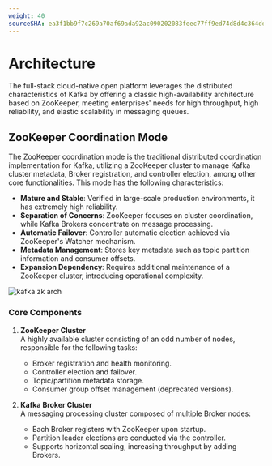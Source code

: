 ```yaml
---
weight: 40
sourceSHA: ea3f1bb9f7c269a70af69ada92ac090202083feec77ff9ed74d8d4c364dd5f76
---
```


# Architecture

The full-stack cloud-native open platform leverages the distributed characteristics of Kafka by offering a classic high-availability architecture based on ZooKeeper, meeting enterprises' needs for high throughput, high reliability, and elastic scalability in messaging queues.

## ZooKeeper Coordination Mode

The ZooKeeper coordination mode is the traditional distributed coordination implementation for Kafka, utilizing a ZooKeeper cluster to manage Kafka cluster metadata, Broker registration, and controller election, among other core functionalities. This mode has the following characteristics:

- **Mature and Stable**: Verified in large-scale production environments, it has extremely high reliability.
- **Separation of Concerns**: ZooKeeper focuses on cluster coordination, while Kafka Brokers concentrate on message processing.
- **Automatic Failover**: Controller automatic election achieved via ZooKeeper's Watcher mechanism.
- **Metadata Management**: Stores key metadata such as topic partition information and consumer offsets.
- **Expansion Dependency**: Requires additional maintenance of a ZooKeeper cluster, introducing operational complexity.

![kafka zk arch](./assets/zk_arch.png)

### Core Components

1. **ZooKeeper Cluster**\
   A highly available cluster consisting of an odd number of nodes, responsible for the following tasks:
   - Broker registration and health monitoring.
   - Controller election and failover.
   - Topic/partition metadata storage.
   - Consumer group offset management (deprecated versions).

2. **Kafka Broker Cluster**\
   A messaging processing cluster composed of multiple Broker nodes:
   - Each Broker registers with ZooKeeper upon startup.
   - Partition leader elections are conducted via the controller.
   - Supports horizontal scaling, increasing throughput by adding Brokers.
